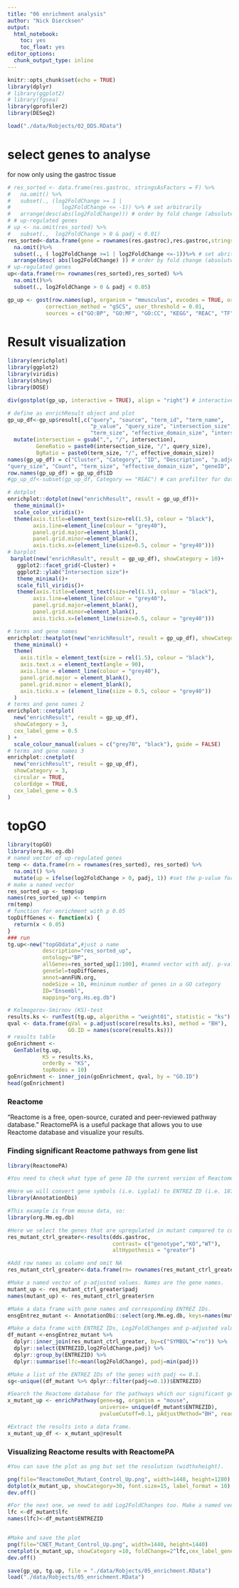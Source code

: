 ```yaml
---
title: "06 enrichment analysis"
author: "Nick Diercksen"
output:
  html_notebook:
    toc: yes
    toc_float: yes
editor_options: 
  chunk_output_type: inline
---
```


```r
knitr::opts_chunk$set(echo = TRUE)
library(dplyr)
# library(ggplot2)
# library(fgsea)
library(gprofiler2)
library(DESeq2)
```



```r
load("./data/Robjects/02_DDS.RData")
```


# select genes to analyse
for now only using the gastroc tissue
```r
# res_sorted <- data.frame(res.gastroc, stringsAsFactors = F) %>%
#   na.omit() %>%
#   subset(., (log2FoldChange >= 1 |
#                log2FoldChange <= -1)) %>% # set arbitrarily
#   arrange(desc(abs(log2FoldChange))) # order by fold change (absolute value)
# # up-regulated genes
# up <- na.omit(res_sorted) %>%
#   subset(.,  log2FoldChange > 0 & padj < 0.01)
res_sorted<-data.frame(gene = rownames(res.gastroc),res.gastroc,stringsAsFactors = F)%>%
  na.omit()%>%
  subset(., ( log2FoldChange >=1 | log2FoldChange <=-1))%>% # set abritarily
  arrange(desc( abs(log2FoldChange) )) # order by fold change (absolute value)
# up-regulated genes
up<-data.frame(rn= rownames(res_sorted),res_sorted) %>%
  na.omit()%>%
  subset(., log2FoldChange > 0 & padj < 0.05)

```

```r
gp_up <- gost(row.names(up), organism = "mmusculus", evcodes = TRUE, ordered_query = TRUE,
            correction_method = "gSCS", user_threshold = 0.01, 
            sources = c("GO:BP", "GO:MF", "GO:CC", "KEGG", "REAC", "TF", "MIRNA", "CORUM", "HP", "HPA", "WP")) # ordered by foldchange; evcodes generates gene names (makes run time longer though)
```


# Result visualization

```r
library(enrichplot)
library(ggplot2)
library(viridis)
library(shiny)
library(DOSE)

div(gostplot(gp_up, interactive = TRUE), align = "right") # interactive plot; circle sizes are in accordance with corresponding term size; term location on the x-axis is fixed and terms from the same GO subtree are located closer to each other

# define as enrichResult object and plot
gp_up_df<-gp_up$result[,c("query", "source", "term_id", "term_name",
                          "p_value", "query_size", "intersection_size",
                          "term_size", "effective_domain_size", "intersection")]%>%
  mutate(intersection = gsub(",", "/", intersection),
         GeneRatio = paste0(intersection_size, "/", query_size),
         BgRatio = paste0(term_size, "/", effective_domain_size))
names(gp_up_df) = c("Cluster", "Category", "ID", "Description", "p.adjust",
"query_size", "Count", "term_size", "effective_domain_size", "geneID", "GeneRatio", "BgRatio")
row.names(gp_up_df) = gp_up_df$ID
#gp_up_df<-subset(gp_up_df, Category == "REAC") # can prefilter for databases of interest

# dotplot
enrichplot::dotplot(new("enrichResult", result = gp_up_df))+
  theme_minimal()+
  scale_color_viridis()+
  theme(axis.title=element_text(size=rel(1.5), colour = "black"),
        axis.line=element_line(colour = "grey40"),
        panel.grid.major=element_blank(),
        panel.grid.minor=element_blank(),
        axis.ticks.x=(element_line(size=0.5, colour = "grey40")))
# barplot
 barplot(new("enrichResult", result = gp_up_df), showCategory = 10)+
   ggplot2::facet_grid(~Cluster) +
   ggplot2::ylab("Intersection size")+
   theme_minimal()+
   scale_fill_viridis()+
   theme(axis.title=element_text(size=rel(1.5), colour = "black"),
        axis.line=element_line(colour = "grey40"),
        panel.grid.major=element_blank(),
        panel.grid.minor=element_blank(),
        axis.ticks.x=(element_line(size=0.5, colour = "grey40")))
```


```r
# terms and gene names
enrichplot::heatplot(new("enrichResult", result = gp_up_df), showCategory = 10) +
  theme_minimal() +
  theme(
    axis.title = element_text(size = rel(1.5), colour = "black"),
    axis.text.x = element_text(angle = 90),
    axis.line = element_line(colour = "grey40"),
    panel.grid.major = element_blank(),
    panel.grid.minor = element_blank(),
    axis.ticks.x = (element_line(size = 0.5, colour = "grey40"))
  )
# terms and gene names 2
enrichplot::cnetplot(
  new("enrichResult", result = gp_up_df),
  showCategory = 3,
  cex_label_gene = 0.5
) +
  scale_colour_manual(values = c("grey70", "black"), guide = FALSE)
# terms and gene names 3
enrichplot::cnetplot(
  new("enrichResult", result = gp_up_df),
  showCategory = 3,
  circular = TRUE,
  colorEdge = TRUE,
  cex_label_gene = 0.5
)

```

# topGO

```r
library(topGO)
library(org.Hs.eg.db)
# named vector of up-regulated genes
temp <- data.frame(rn = rownames(res_sorted), res_sorted) %>%
  na.omit() %>%
  mutate(up = ifelse(log2FoldChange > 0, padj, 1)) #set the p-value for down regulations to 1
# make a named vector
res_sorted_up <- temp$up
names(res_sorted_up) <- temp$rn
rm(temp)
# function for enrichment with p 0.05
topDiffGenes <- function(x) {
  return(x < 0.05)
}
### run
tg.up<-new("topGOdata",#just a name
           description="res_sorted_up",
           ontology="BP",
           allGenes=res_sorted_up[1:100], #named vector with adj. p-values
           geneSel=topDiffGenes,
           annot=annFUN.org,
           nodeSize = 10, #minimum number of genes in a GO category
           ID="Ensembl",
           mapping="org.Hs.eg.db")

# Kolmogorov-Smirnov (KS)-test
results.ks <- runTest(tg.up, algorithm = "weight01", statistic = "ks")
qval <- data.frame(qVal = p.adjust(score(results.ks), method = "BH"),
                   GO.ID = names(score(results.ks)))
# results table
goEnrichment <-
  GenTable(tg.up,
           KS = results.ks,
           orderBy = "KS",
           topNodes = 10)
goEnrichment <- inner_join(goEnrichment, qval, by = "GO.ID")
head(goEnrichment)

```


### Reactome

"Reactome is a free, open-source, curated and peer-reviewed pathway database." ReactomePA is a useful package that allows you to use Reactome database and visualize your results.

### Finding significant Reactome pathways from gene list

```r
library(ReactomePA)

#You need to check what type of gene ID the current version of ReactomePA accepts: This can be ENTREZ ID, ENSEMBL ID etc.

#Here we will convert gene symbols (i.e. Lypla1) to ENTREZ ID (i.e. 18777). For this we need the following packages:
library(AnnotationDbi) 

#This example is from mouse data, so:
library(org.Mm.eg.db)

#Here we select the genes that are upregulated in mutant compared to control
res_mutant_ctrl_greater<-results(dds.gastroc, 
                                 contrast= c("genotype","KO","WT"),
                                 altHypothesis = "greater") 

#Add row names as column and omit NA
res_mutant_ctrl_greater<-data.frame(rn= rownames(res_mutant_ctrl_greater),res_mutant_ctrl_greater) %>% na.omit()

#Make a named vector of p-adjusted values. Names are the gene names.
mutant_up <- res_mutant_ctrl_greater$padj 
names(mutant_up) <- res_mutant_ctrl_greater$rn

#Make a data frame with gene names and corresponding ENTREZ IDs.
ensgEntrez_mutant <- AnnotationDbi::select(org.Mm.eg.db, keys=names(mutant_up), columns='ENSEMBLID', keytype='SYMBOL')

#Make a data frame with ENTREZ IDs, Log2FoldChanges and p-adjusted values.
df_mutant <-ensgEntrez_mutant %>%
  dplyr::inner_join(res_mutant_ctrl_greater, by=c("SYMBOL"="rn")) %>% 
  dplyr::select(ENTREZID,log2FoldChange,padj) %>% 
  dplyr::group_by(ENTREZID) %>%
  dplyr::summarise(lfc=mean(log2FoldChange), padj=min(padj))

#Make a list of the ENTREZ IDs of the genes with padj <= 0.1.
sg<-unique((df_mutant %>% dplyr::filter(padj<=0.1))$ENTREZID)

#Search the Reactome database for the pathways which our significant genes are annotated to. 
x_mutant_up <- enrichPathway(gene=sg, organism = "mouse", 
                             universe= unique(df_mutant$ENTREZID), 
                             pvalueCutoff=0.1, pAdjustMethod="BH", readable=T)

#Extract the results into a data frame.
x_mutant_up_df <- x_mutant_up@result
```

### Visualizing Reactome results with ReactomePA

```r
#You can save the plot as png but set the resolution (widthxheight).

png(file="ReactomeDot_Mutant_Control_Up.png", width=1440, height=1280)
dotplot(x_mutant_up, showCategory=30, font.size=15, label_format = 10) + ggtitle("Mutant vs Control Upregulated") + theme(plot.title = element_text(size = 30, face = "bold"))
dev.off()

#For the next one, we need to add Log2FoldChanges too. Make a named vector just like we did with p-adjusted values before.
lfc <-df_mutant$lfc
names(lfc)<-df_mutant$ENTREZID


#Make and save the plot
png(file="CNET_Mutant_Control_Up.png", width=1440, height=1440)
cnetplot(x_mutant_up, showCategory =10, foldChange=2^lfc,cex_label_gene = 1.2, cex_label_category = 1.8) + ggtitle("Mutant vs Control Upregulated") + theme(plot.title = element_text(size = 40, face = "bold"))
dev.off()
```



```r
save(gp_up, tg.up, file = "./data/Robjects/05_enrichment.RData")
load("./data/Robjects/05_enrichment.RData")
```

